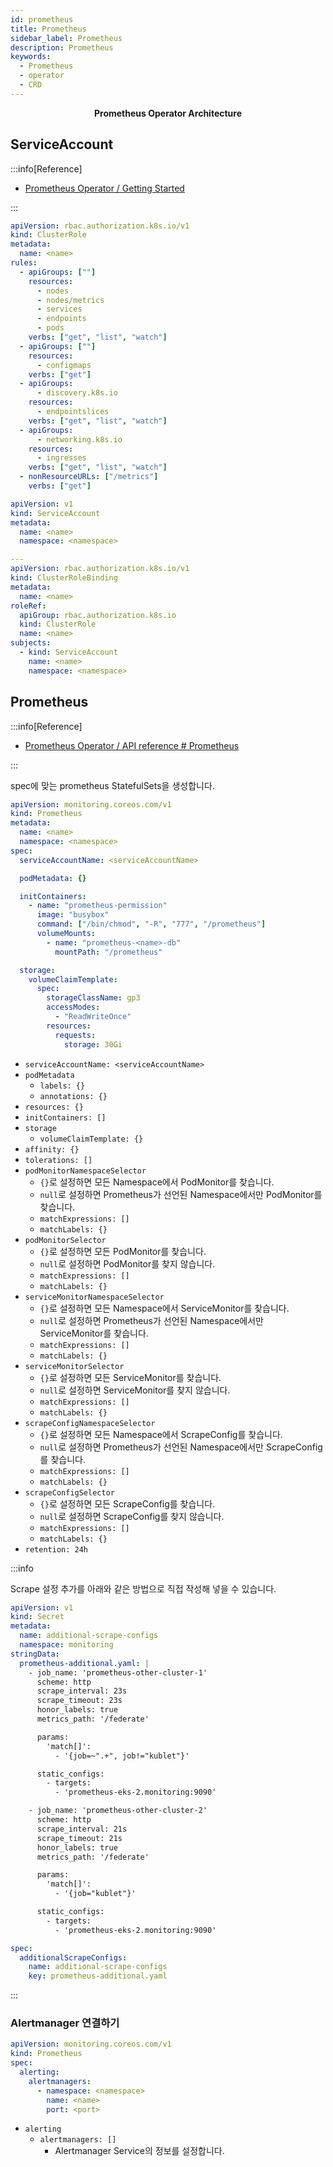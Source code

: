 ```yaml
---
id: prometheus
title: Prometheus
sidebar_label: Prometheus
description: Prometheus
keywords:
  - Prometheus
  - operator
  - CRD
---
```



<center>
	<Image img={require("@site/static/img/mlops/monitoring/prometheus-operator-architecture.png")} width={750} />
</center>
<center>
	<strong>Prometheus Operator Architecture</strong>
</center>

## ServiceAccount

:::info[Reference]

- [Prometheus Operator / Getting Started](https://prometheus-operator.dev/docs/platform/platform-guide/)

:::

```yaml
apiVersion: rbac.authorization.k8s.io/v1
kind: ClusterRole
metadata:
  name: <name>
rules:
  - apiGroups: [""]
    resources:
      - nodes
      - nodes/metrics
      - services
      - endpoints
      - pods
    verbs: ["get", "list", "watch"]
  - apiGroups: [""]
    resources:
      - configmaps
    verbs: ["get"]
  - apiGroups:
      - discovery.k8s.io
    resources:
      - endpointslices
    verbs: ["get", "list", "watch"]
  - apiGroups:
      - networking.k8s.io
    resources:
      - ingresses
    verbs: ["get", "list", "watch"]
  - nonResourceURLs: ["/metrics"]
    verbs: ["get"]
```

```yaml
apiVersion: v1
kind: ServiceAccount
metadata:
  name: <name>
  namespace: <namespace>

---
apiVersion: rbac.authorization.k8s.io/v1
kind: ClusterRoleBinding
metadata:
  name: <name>
roleRef:
  apiGroup: rbac.authorization.k8s.io
  kind: ClusterRole
  name: <name>
subjects:
  - kind: ServiceAccount
    name: <name>
    namespace: <namespace>
```

## Prometheus

:::info[Reference]

- [Prometheus Operator / API reference # Prometheus](https://prometheus-operator.dev/docs/api-reference/api/#monitoring.coreos.com/v1.Prometheus)

:::

spec에 맞는 prometheus StatefulSets을 생성합니다.

```yaml
apiVersion: monitoring.coreos.com/v1
kind: Prometheus
metadata:
  name: <name>
  namespace: <namespace>
spec:
  serviceAccountName: <serviceAccountName>

  podMetadata: {}

  initContainers:
    - name: "prometheus-permission"
      image: "busybox"
      command: ["/bin/chmod", "-R", "777", "/prometheus"]
      volumeMounts:
        - name: "prometheus-<name>-db"
          mountPath: "/prometheus"

  storage:
    volumeClaimTemplate:
      spec:
        storageClassName: gp3
        accessModes:
          - "ReadWriteOnce"
        resources:
          requests:
            storage: 30Gi
```

- `serviceAccountName: <serviceAccountName>`
- `podMetadata`
  - `labels: {}`
  - `annotations: {}`
- `resources: {}`
- `initContainers: []`
- `storage`
  - `volumeClaimTemplate: {}`
- `affinity: {}`
- `tolerations: []`
- `podMonitorNamespaceSelector`
  - `{}`로 설정하면 모든 Namespace에서 PodMonitor를 찾습니다.
  - `null`로 설정하면 Prometheus가 선언된 Namespace에서만 PodMonitor를 찾습니다.
  - `matchExpressions: []`
  - `matchLabels: {}`
- `podMonitorSelector`
  - `{}`로 설정하면 모든 PodMonitor를 찾습니다.
  - `null`로 설정하면 PodMonitor를 찾지 않습니다.
  - `matchExpressions: []`
  - `matchLabels: {}`
- `serviceMonitorNamespaceSelector`
  - `{}`로 설정하면 모든 Namespace에서 ServiceMonitor를 찾습니다.
  - `null`로 설정하면 Prometheus가 선언된 Namespace에서만 ServiceMonitor를 찾습니다.
  - `matchExpressions: []`
  - `matchLabels: {}`
- `serviceMonitorSelector`
  - `{}`로 설정하면 모든 ServiceMonitor를 찾습니다.
  - `null`로 설정하면 ServiceMonitor를 찾지 않습니다.
  - `matchExpressions: []`
  - `matchLabels: {}`
- `scrapeConfigNamespaceSelector`
  - `{}`로 설정하면 모든 Namespace에서 ScrapeConfig를 찾습니다.
  - `null`로 설정하면 Prometheus가 선언된 Namespace에서만 ScrapeConfig를 찾습니다.
  - `matchExpressions: []`
  - `matchLabels: {}`
- `scrapeConfigSelector`
  - `{}`로 설정하면 모든 ScrapeConfig를 찾습니다.
  - `null`로 설정하면 ScrapeConfig를 찾지 않습니다.
  - `matchExpressions: []`
  - `matchLabels: {}`
- `retention: 24h`

:::info

Scrape 설정 추가를 아래와 같은 방법으로 직접 작성해 넣을 수 있습니다.

```yaml
apiVersion: v1
kind: Secret
metadata:
  name: additional-scrape-configs
  namespace: monitoring
stringData:
  prometheus-additional.yaml: |
    - job_name: 'prometheus-other-cluster-1'
      scheme: http
      scrape_interval: 23s
      scrape_timeout: 23s
      honor_labels: true
      metrics_path: '/federate'

      params:
        'match[]':
          - '{job=~".+", job!="kublet"}'

      static_configs:
        - targets:
          - 'prometheus-eks-2.monitoring:9090'

    - job_name: 'prometheus-other-cluster-2'
      scheme: http
      scrape_interval: 21s
      scrape_timeout: 21s
      honor_labels: true
      metrics_path: '/federate'

      params:
        'match[]':
          - '{job="kublet"}'

      static_configs:
        - targets:
          - 'prometheus-eks-2.monitoring:9090'
```

```yaml
spec:
  additionalScrapeConfigs:
    name: additional-scrape-configs
    key: prometheus-additional.yaml
```

:::

### Alertmanager 연결하기

```yaml
apiVersion: monitoring.coreos.com/v1
kind: Prometheus
spec:
  alerting:
    alertmanagers:
      - namespace: <namespace>
        name: <name>
        port: <port>
```

- `alerting`
  - `alertmanagers: []`
    - Alertmanager Service의 정보를 설정합니다.
